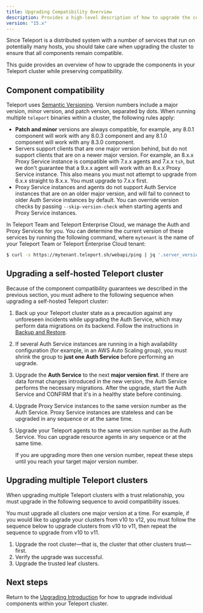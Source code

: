 ```yaml
---
title: Upgrading Compatibility Overview
description: Provides a high-level description of how to upgrade the components in your Teleport cluster. Read this guide before following upgrade instructions for your environment.
version: "15.x"
---
```


Since Teleport is a distributed system with a number of services that run on
potentially many hosts, you should take care when upgrading the cluster to
ensure that all components remain compatible.

This guide provides an overview of how to upgrade the components in your
Teleport cluster while preserving compatibility.

## Component compatibility

Teleport uses [Semantic Versioning](https://semver.org/). Version numbers
include a major version, minor version, and patch version, separated by dots.
When running multiple `teleport` binaries within a cluster, the following rules
apply:

- **Patch and minor** versions are always compatible, for example, any 8.0.1
  component will work with any 8.0.3 component and any 8.1.0 component will work
  with any 8.3.0 component.
- Servers support clients that are one major version behind, but do not support
  clients that are on a newer major version. For example, an 8.x.x Proxy Service
  instance is compatible with 7.x.x agents and 7.x.x `tsh`, but we don't
  guarantee that a 9.x.x agent will work with an 8.x.x Proxy Service instance.
  This also means you must not attempt to upgrade from 6.x.x straight to 8.x.x.
  You must upgrade to 7.x.x first.
- Proxy Service instances and agents do not support Auth Service instances that
  are on an older major version, and will fail to connect to older Auth Service
  instances by default. You can override version checks by passing
  `--skip-version-check` when starting agents and Proxy Service instances.

In Teleport Team and Teleport Enterprise Cloud, we manage the Auth and Proxy
Services for you. You can determine the current version of these services by
running the following command, where `mytenant` is the name of your Teleport
Team or Teleport Enterprise Cloud tenant:

```bash
$ curl -s https://mytenant.teleport.sh/webapi/ping | jq '.server_version'
```

## Upgrading a self-hosted Teleport cluster

Because of the component compatibility guarantees we described in the previous
section, you must adhere to the following sequence when upgrading a self-hosted
Teleport cluster:

1. Back up your Teleport cluster state as a precaution against any unforeseen
   incidents while upgrading the Auth Service, which may perform data
   migrations on its backend. Follow the instructions in [Backup and
   Restore](/docs/management/operations/backup-restore).

2. If several Auth Service instances are running in a high availability
   configuration (for example, in an AWS Auto Scaling group), you must shrink
   the group to **just one Auth Service** before performing an upgrade.

3. Upgrade the **Auth Service** to the next **major version first**. If there
   are data format changes introduced in the new version, the Auth Service
   performs the necessary migrations.  After the upgrade, start the Auth Service
   and CONFIRM that it's in a healthy state before continuing.

4. Upgrade Proxy Service instances to the same version number as the Auth
   Service. Proxy Service instances are stateless and can be upgraded in any
   sequence or at the same time.

5. Upgrade your Teleport agents to the same version number as the Auth Service.
   You can upgrade resource agents in any sequence or at the same time.

   If you are upgrading more then one version number, repeat these steps until
   you reach your target major version number.

## Upgrading multiple Teleport clusters

When upgrading multiple Teleport clusters with a trust relationship, you must
upgrade in the following sequence to avoid compatibility issues.

You must upgrade all clusters one major version at a time. For example, if you
would like to upgrade your clusters from v10 to v12, you must follow the
sequence below to upgrade clusters from v10 to v11, then repeat the sequence to
upgrade from v10 to v11.

1. Upgrade the root cluster—that is, the cluster that other clusters
   trust—first.
2. Verify the upgrade was successful.
3. Upgrade the trusted leaf clusters.

## Next steps

Return to the [Upgrading Introduction](/docs/upgrading) for how to upgrade
individual components within your Teleport cluster.
